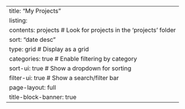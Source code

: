 ---
title: "My Projects"
listing:
  contents: projects # Look for projects in the 'projects' folder
  sort: "date desc"
  type: grid       # Display as a grid
  categories: true # Enable filtering by category
  sort-ui: true    # Show a dropdown for sorting
  filter-ui: true  # Show a search/filter bar
page-layout: full
title-block-banner: true
---